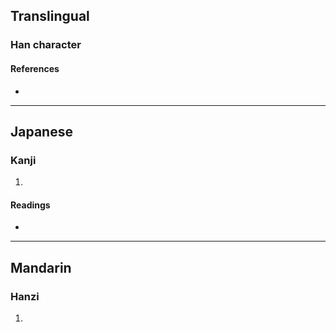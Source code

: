 {{character info}}
==Translingual==

===Han character===
{{Han char|rn=27|rad=厂|as=07|sn=9|four=71241|canj=MYTJ|ids=⿸厂辛}}

====References====
* {{Han ref|kx=0161.200|dkj=02943|dj=0368.010|hdz=10073.050|uh=5397|ud=21399|bh=CDF6|bd=52726}}

----

==Japanese==

===Kanji===
{{ja-kanji|grade=|rs=厂07}}

# {{rfdef|ja|sort=厂07}}

====Readings====
* {{ja-readings|on=[[てい]] (tei), [[だい]] (dai)|kun=}}

----

==Mandarin==

===Hanzi===
{{cmn-hanzi|pin=[[tí]] ([[ti2]]), [[yuàn]] ([[yuan4]])|wg=t'i<sup>2</sup>, yüan<sup>4</sup>}}

# {{rfdef|cmn|sort=厂07}}